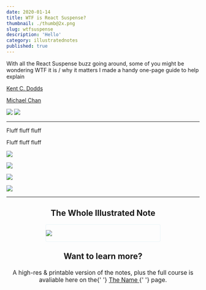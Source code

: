 ```yaml
---
date: 2020-01-14
title: WTF is React Suspense?
thumbnail: ./thumb@2x.png
slug: wtfsuspense
description: 'Hello'
category: illustratednotes
published: true
---
```




<NotesContainer>

With all the React Suspense buzz going around, some of you might be wondering WTF it is / why it matters
I made a handy one-page guide to help explain


[Kent C. Dodds](https://twitter.com/kentcdodds)

[Michael Chan](https://twitter.com/chantastic)

<img style="max-width: 500px;" src="./build-an-app-with-react-suspense@2x.png" />
<img src="./use-suspense-to-simplify-your-async-ui@2x.png" />


<hr />

Fluff fluff fluff

Fluff fluff fluff

![](./WftReactSuspense_1.png)

![](./WftReactSuspense_2.png)

![](./WftReactSuspense_3.png)

![](./WftReactSuspense_4.png)

---

<h2 style="text-align: center; margin-bottom: 0;">The Whole Illustrated Note</h2>
 <br />

<div style="border: 1px solid #e8f3f7;
          box-sizing: border-box;
          border-radius: 4px;
          boxShadow: 0px 8px 16px -12px rgba(120, 134, 138, 0.75);
          max-width: 300px;
          margin: 0 auto;">

![](./WftReactSuspense--thumbnail.png)

</div>

<h3 style="text-align: center;
          font-size: 1.5em;
          margin-top: 1.2em;">
        Want to learn more?
      </h3>
      
<p style="font-size: 1.1em;
          text-align: center;
          margin: 0 auto;
          max-width: 500px;">
        A high-res & printable version of the notes, plus the full course
        is avaliable here on the{' '}
        <a href='#' rel='noopener noreferrer' target='_blank'>
          The Name
        </a>{' '}
        page.
      </p>

</NotesContainer>

